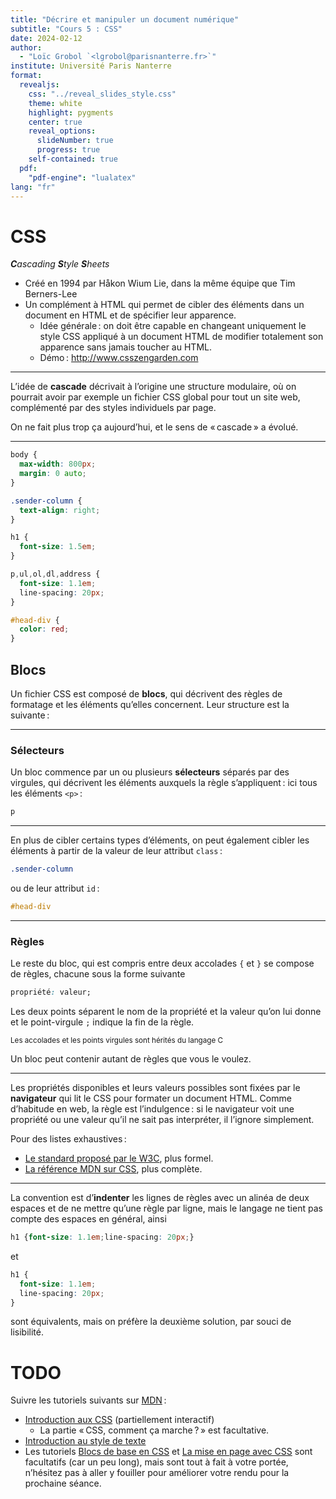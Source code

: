 ```yaml
---
title: "Décrire et manipuler un document numérique"
subtitle: "Cours 5 : CSS"
date: 2024-02-12
author:
  - "Loïc Grobol `<lgrobol@parisnanterre.fr>`"
institute: Université Paris Nanterre
format:
  revealjs:
    css: "../reveal_slides_style.css"
    theme: white
    highlight: pygments
    center: true
    reveal_options:
      slideNumber: true
      progress: true
    self-contained: true
  pdf:
    "pdf-engine": "lualatex"
lang: "fr"
---
```


# CSS

_**C**ascading **S**tyle **S**heets_

- Créé en 1994 par Håkon Wium Lie, dans la même équipe que Tim Berners-Lee
- Un complément à HTML qui permet de cibler des éléments dans un document en HTML et de spécifier
  leur apparence.
  - Idée générale : on doit être capable en changeant uniquement le style CSS appliqué à un document
    HTML de modifier totalement son apparence sans jamais toucher au HTML.
  - Démo : <http://www.csszengarden.com>

---

L'idée de **cascade** décrivait à l'origine une structure modulaire, où on pourrait avoir par
  exemple un fichier CSS global pour tout un site web, complémenté par des styles individuels par
  page.

On ne fait plus trop ça aujourd'hui, et le sens de « cascade » a évolué.

---

```css
body {
  max-width: 800px;
  margin: 0 auto;
}

.sender-column {
  text-align: right;
}

h1 {
  font-size: 1.5em;
}

p,ul,ol,dl,address {
  font-size: 1.1em;
  line-spacing: 20px;
}

#head-div {
  color: red;
}
```

## Blocs

Un fichier CSS est composé de **blocs**, qui décrivent des règles de formatage et les éléments
qu'elles concernent. Leur structure est la suivante :

---

### Sélecteurs

Un bloc commence par un ou plusieurs **sélecteurs** séparés par des virgules, qui décrivent les
éléments auxquels la règle s'appliquent : ici tous les éléments `<p>` :

```css
p
```

---

En plus de cibler certains types d'éléments, on peut également cibler les éléments à partir de la
valeur de leur attribut `class` :

```css
.sender-column
```

ou de leur attribut `id` :

```css
#head-div
```

---

### Règles

Le reste du bloc, qui est compris entre deux accolades `{` et `}` se compose de règles, chacune
sous la forme suivante

```css
propriété: valeur;
```

Les deux points séparent le nom de la propriété et la valeur qu'on lui donne et le point-virgule
`;` indique la fin de la règle.

<small>Les accolades et les points virgules sont hérités du langage C</small>

Un bloc peut contenir autant de règles que vous le voulez.

---

Les propriétés disponibles et leurs valeurs possibles sont fixées par le **navigateur** qui lit le
CSS pour formater un document HTML. Comme d'habitude en web, la règle est l'indulgence : si le
navigateur voit une propriété ou une valeur qu'il ne sait pas interpréter, il l'ignore simplement.

Pour des listes exhaustives :

- [Le standard proposé par le W3C](https://www.w3.org/Style/CSS/current-work), plus formel.
- [La référence MDN sur CSS](https://developer.mozilla.org/fr/docs/Web/CSS), plus complète.

---

La convention est d'**indenter** les lignes de règles avec un alinéa de deux espaces et de ne mettre
qu'une règle par ligne, mais le langage ne tient pas compte des espaces en général, ainsi

```css
h1 {font-size: 1.1em;line-spacing: 20px;}
```

et

```css
h1 {
  font-size: 1.1em;
  line-spacing: 20px;
}
```

sont équivalents, mais on préfère la deuxième solution, par souci de lisibilité.

# TODO

Suivre les tutoriels suivants sur [MDN](https://developer.mozilla.org/fr/docs/Learn/CSS) :

- [Introduction aux CSS](https://developer.mozilla.org/fr/docs/Learn/CSS/First_steps) (partiellement
  interactif)
  - La partie « CSS, comment ça marche ? » est facultative.
- [Introduction au style de texte](https://developer.mozilla.org/fr/docs/Learn/CSS/Styling_text)
- Les tutoriels [Blocs de base en
  CSS](https://developer.mozilla.org/fr/docs/Learn/CSS/Building_blocks) et [La mise en page avec
  CSS](https://developer.mozilla.org/fr/docs/Learn/CSS/CSS_layout) sont facultatifs (car un peu
  long), mais sont tout à fait à votre portée, n'hésitez pas à aller y fouiller pour améliorer votre
  rendu pour la prochaine séance.
